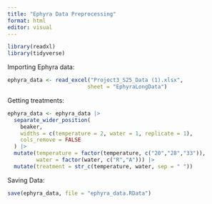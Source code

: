 ```yaml
---
title: "Ephyra Data Preprocessing"
format: html
editor: visual
---
```


```r
library(readxl)
library(tidyverse)
```

Importing Ephyra data:

```r
ephyra_data <- read_excel("Project3_S25_Data (1).xlsx", 
                         sheet = "EphyraLongData")
```

Getting treatments:

```r
ephyra_data <- ephyra_data |> 
  separate_wider_position(
    beaker,
    widths = c(temperature = 2, water = 1, replicate = 1),
    cols_remove = FALSE
  ) |> 
  mutate(temperature = factor(temperature, c("20","28","33")),
         water = factor(water, c("R","A"))) |> 
  mutate(treatment = str_c(temperature, water, sep = " "))
```

Saving Data:

```r
save(ephyra_data, file = "ephyra_data.RData")
```
